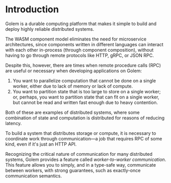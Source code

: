 
# Introduction

Golem is a durable computing platform that makes it simple to build and deploy
highly reliable distributed systems.

The WASM component model eliminates the need for microservice architectures, 
since components written in different languages can interact with each other 
in-process (through component composition), without having to go through 
remote protocols like HTTP, gRPC, or JSON RPC.

Despite this, however, there are times when remote procedure calls (RPC) are 
useful or necessary when developing applications on Golem:

1. You want to parallelize computation that cannot be done on a single worker, 
   either due to lack of memory or lack of compute.
2. You want to partition state that is too large to store on a single worker; 
   or, perhaps, you want to partition state that can fit on a single worker, but 
   cannot be read and written fast enough due to heavy contention.

Both of these are examples of distributed systems, where some combination of 
state and computation is distributed for reasons of reducing latency. 

To build a system that distributes storage or compute, it is necessary to 
coordinate work through communication&mdash;a job that requires RPC of some 
kind, even if it's just an HTTP API.

Recognizing the critical nature of communication for many distributed systems,
Golem provides a feature called _worker-to-worker communication_. This feature 
allows you to simply, and in a type-safe way, communicate between workers, 
with strong guarantees, such as exactly-once communication semantics.


